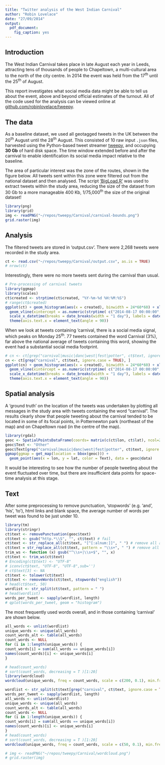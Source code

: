 ```yaml
---
title: "Twitter analysis of the West Indian Carnival"
author: "Robin Lovelace"
date: "27/09/2014"
output:
  pdf_document:
    fig_caption: yes
---
```


## Introduction

The West Indian Carnival takes place in late August each year in Leeds, attracting tens of
thousands of people to Chapeltown, a multi-cultural area to the north of the city centre.
In 2014 the event was held from the 17^th^ until the 25^th^ of August.

This report investigates what social media data might be able to tell us about the event,
above and beyond official estimates of the turnout. All of the code used for
the analysis can be viewed online at [github.com/robinlovelace/tweepy](https://github.com/Robinlovelace/tweepy/blob/master/Carnival/writeup.Rmd).

## The data

As a baseline dataset, we used all geotagged tweets in the UK between the 20^th^ August
until the 28^th^ August. This consisted of 10 raw input `.json` files, harvested using
the Python-based tweet streamer
[tweepy](https://github.com/Robinlovelace/tweepy), and occupying **30 Gb** of hard disk space.
The time window extended before and after the carnival to enable identification its
social media impact relative to the baseline.

The area of particular interest was the zone of the routes, shown in the figure below.
All tweets sent within this zone were filtered out from the national dataset and then
analysed. The script
['BigLoad.R'](https://github.com/Robinlovelace/tweepy/blob/master/BigLoad.R)
was used to extract tweets within the study area,
reducing the size of the dataset from 30 Gb to a more manageable 400 Kb,
1/75,000^th^ the size of the original dataset!

```r
library(png)
library(grid)
img <- readPNG("~/repos/tweepy/Carnival/carnival-bounds.png")
grid.raster(img)
```

## Analysis

The filtered tweets are stored in 'output.csv'. There were
2,268 tweets were recorded in the study area.

```r
ct <- read.csv("~/repos/tweepy/Carnival/output.csv", as.is = TRUE)
# nrow(ct)
```

Interestingly, there were no more tweets sent during the carnival than
usual.

```r
# Pre-processing of carnival tweets
library(ggmap)
library(scales)
ct$created <- strptime(ct$created, "%Y-%m-%d %H:%M:%S")
# range(ct$created)
ggplot(ct) + geom_histogram(aes(x = created), binwidth = 24*60*60) + xlab("Date (August 2014)") +
  geom_vline(xintercept = as.numeric(strptime( c("2014-08-17 00:00:00", "2014-08-25 23:00:00"), format = "%Y-%m-%d %H:%M:%S"))) +
  scale_x_datetime(breaks = date_breaks(width = "1 day"), labels = date_format("%a%d")) +
  theme(axis.text.x = element_text(angle = 90))
```

When we look at tweets containing 'carnival, there is a social media signal, which
peaks on Monday 25^th^. 77 tweets contained the word Carnival (3%), far above the national
average of tweets containing this word, showing the event had a substantial social media footprint.

```r
# cn <- ct[grep("carnival|music|danc|west|fest|potter", ct$text, ignore.case = TRUE), ]
cn <- ct[grep("carnival", ct$text, ignore.case = TRUE), ]
ggplot(cn) + geom_histogram(aes(x = created), binwidth = 24*60*60) + xlab("Date (August 2014)") +
  geom_vline(xintercept = as.numeric(strptime( c("2014-08-17 00:00:00", "2014-08-25 23:00:00"), format = "%Y-%m-%d %H:%M:%S"))) +
  scale_x_datetime(breaks = date_breaks(width = "1 day"), labels = date_format("%a%d")) +
  theme(axis.text.x = element_text(angle = 90))
```

## Spatial analysis

A 'ground truth' on the location of the tweets was undertaken by plotting all
messages in the study area with tweets containing the word "carnival".
The results clearly show that people tweeting about the carnival tended to
be located in some of its focal points, in Potternewton park (northeast of the map)
and on Chapeltown road (in the centre of the map).

```r
library(rgdal)
geoc <- SpatialPointsDataFrame(coords= matrix(c(ct$lon, ct$lat), ncol=2), data=ct)
geoc$Text <- "Other"
geoc$Text[grep("carnival|music|danc|west|fest|potter", ct$text, ignore.case = TRUE)] <- "Carnival"
ggmap(ggmap = get_map(location = bbox(geoc))) +
  geom_point(aes(x = lon, y = lat, color = Text), data = geoc@data)
```

It would be interesting to see how the number of people tweeting about the event fluctuated
over time, but there are insufficient data points for space-time analysis at this stage.

\clearpage

## Text

After some preprocessing to remove punctuation, 'stopwords' (e.g. 'and', 'his', 'to'),
html links and blank space, the average number of words per tweet was found to be just
under 10.

```r
library(tm)
library(stringr)
ct$text <- removePunctuation(geoc$text)
ct$text <- gsub("http.*\\S", "", ct$text) # fail
ct$text <- str_replace_all(ct$text, "[^[:alnum:]]", " ") # remove all alphanumeric
ct$text = str_replace_all(ct$text, pattern = "\\s+", " ") # remove all excessive whitespace
trim_ws <- function (x) gsub("^\\s+|\\s+$", "", x)
ct$text <- trim_ws(ct$text)
# Encoding(ct$text) <- "UTF-8"
# iconv(ct$text, "UTF-8", "UTF-8",sub='')
# ct$text[3] <- NA
ct$text <- tolower(ct$text)
ct$text <- removeWords(ct$text, stopwords("english"))
# head(ct$text, 50)
wordlist <- str_split(ct$text, pattern = " ")
# head(wordlist)
words_per_tweet <- sapply(wordlist, length)
# qplot(words_per_tweet, geom = "histogram")
```

The most frequently used words overall, and in those containing 'carnival'
are shown below.

```r
all_words <- unlist(wordlist)
unique_words <- unique(all_words)
count_words_alt <- table(all_words)
count_words <- NULL
for (i in 1:length(unique_words)) {
count_words[i] = sum(all_words == unique_words[i])
names(count_words)[i] <- unique_words[i]
}

# head(count_words)
# sort(count_words, decreasing = T )[1:20]
library(wordcloud)
wordcloud(unique_words, freq = count_words, scale = c(200, 0.1), min.freq = 20)
```

```r
wordlist <- str_split(ct$text[grep("carnival", ct$text, ignore.case = TRUE)], pattern = " ")
words_per_tweet <- sapply(wordlist, length)
all_words <- unlist(wordlist)
unique_words <- unique(all_words)
count_words_alt <- table(all_words)
count_words <- NULL
for (i in 1:length(unique_words)) {
count_words[i] = sum(all_words == unique_words[i])
names(count_words)[i] <- unique_words[i]
}
# head(count_words)
# sort(count_words, decreasing = T )[1:20]
wordcloud(unique_words, freq = count_words, scale = c(50, 0.1), min.freq = 2)
```

```r
# img <- readPNG("~/repos/tweepy/Carnival/wordcloud.png")
# grid.raster(img)
```




